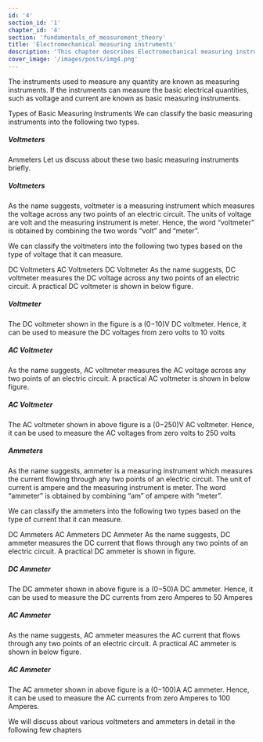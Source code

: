 ```yaml
---
id: '4'
section_id: '1'
chapter_id: '4'
section: 'fundamentals_of_measurement_theory'
title: 'Electromechanical measuring instruments'
description: 'This chapter describes Electromechanical measuring instruments (chapter for history)'
cover_image: '/images/posts/img4.png'
---
```

The instruments used to measure any quantity are known as measuring instruments. If the instruments can measure the basic electrical quantities, such as voltage and current are known as basic measuring instruments.

Types of Basic Measuring Instruments
We can classify the basic measuring instruments into the following two types.

##### Voltmeters
Ammeters
Let us discuss about these two basic measuring instruments briefly.

##### Voltmeters
As the name suggests, voltmeter is a measuring instrument which measures the voltage across any two points of an electric circuit. The units of voltage are volt and the measuring instrument is meter. Hence, the word “voltmeter” is obtained by combining the two words “volt” and “meter”.

We can classify the voltmeters into the following two types based on the type of voltage that it can measure.

DC Voltmeters
AC Voltmeters
DC Voltmeter
As the name suggests, DC voltmeter measures the DC voltage across any two points of an electric circuit. A practical DC voltmeter is shown in below figure.

##### Voltmeter
The DC voltmeter shown in the figure is a (0−10)V DC voltmeter. Hence, it can be used to measure the DC voltages from zero volts to 10 volts

##### AC Voltmeter
As the name suggests, AC voltmeter measures the AC voltage across any two points of an electric circuit. A practical AC voltmeter is shown in below figure.

##### AC Voltmeter
The AC voltmeter shown in above figure is a (0−250)V AC voltmeter. Hence, it can be used to measure the AC voltages from zero volts to 250 volts

##### Ammeters
As the name suggests, ammeter is a measuring instrument which measures the current flowing through any two points of an electric circuit. The unit of current is ampere and the measuring instrument is meter. The word “ammeter” is obtained by combining “am” of ampere with “meter”.

We can classify the ammeters into the following two types based on the type of current that it can measure.

DC Ammeters
AC Ammeters
DC Ammeter
As the name suggests, DC ammeter measures the DC current that flows through any two points of an electric circuit. A practical DC ammeter is shown in figure.

##### DC Ammeter
The DC ammeter shown in above figure is a (0−50)A DC ammeter. Hence, it can be used to measure the DC currents from zero Amperes to 50 Amperes

##### AC Ammeter
As the name suggests, AC ammeter measures the AC current that flows through any two points of an electric circuit. A practical AC ammeter is shown in below figure.

##### AC Ammeter
The AC ammeter shown in above figure is a (0−100)A AC ammeter. Hence, it can be used to measure the AC currents from zero Amperes to 100 Amperes.

We will discuss about various voltmeters and ammeters in detail in the following few chapters